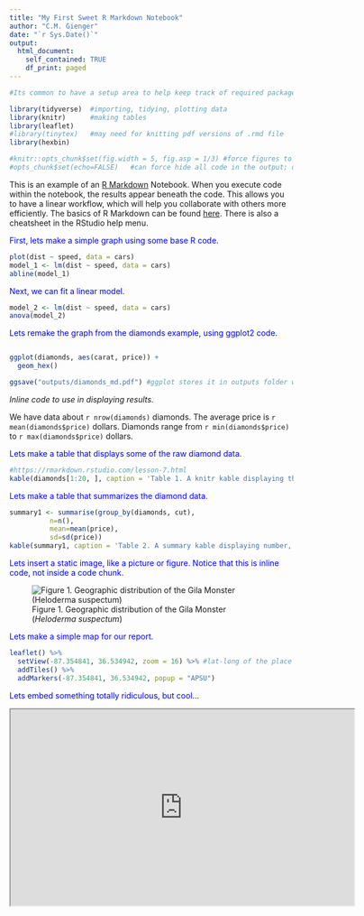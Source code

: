 ```yaml
---
title: "My First Sweet R Markdown Notebook"
author: "C.M. Gienger"
date: "`r Sys.Date()`"
output:
  html_document:
    self_contained: TRUE
    df_print: paged
---
```


```r
#Its common to have a setup area to help keep track of required packages and formatting options

library(tidyverse)  #importing, tidying, plotting data
library(knitr)      #making tables
library(leaflet)
#library(tinytex)   #may need for knitting pdf versions of .rmd file
library(hexbin)

#knitr::opts_chunk$set(fig.width = 5, fig.asp = 1/3) #force figures to be a certain size and aspect ratio
#opts_chunk$set(echo=FALSE)   #can force hide all code in the output; disables 'code folding'
```

This is an example of an [R Markdown](http://rmarkdown.rstudio.com) Notebook.
When you execute code within the notebook, the results appear beneath the code.
This allows you to have a linear workflow, which will help you collaborate with others more efficiently.
The basics of R Markdown can be found [here](https://r4ds.had.co.nz/r-markdown.html).
There is also a cheatsheet in the RStudio help menu.

[First, lets make a simple graph using some base R code.]{style="color:blue"}

```r
plot(dist ~ speed, data = cars)
model_1 <- lm(dist ~ speed, data = cars)
abline(model_1)

```

[Next, we can fit a linear model.]{style="color:blue"}

```r
model_2 <- lm(dist ~ speed, data = cars)
anova(model_2)
```

[Lets remake the graph from the diamonds example, using ggplot2 code.]{style="color:blue"}

```r
```

```r
ggplot(diamonds, aes(carat, price)) +
  geom_hex()

ggsave("outputs/diamonds_md.pdf") #ggplot stores it in outputs folder we created previously
```

*Inline code to use in displaying results.*

We have data about `r nrow(diamonds)` diamonds.
The average price is `r mean(diamonds$price)` dollars.
Diamonds range from `r min(diamonds$price)` to `r max(diamonds$price)` dollars.

[Lets make a table that displays some of the raw diamond data.]{style="color:blue"}

```r
#https://rmarkdown.rstudio.com/lesson-7.html
kable(diamonds[1:20, ], caption = 'Table 1. A knitr kable displaying the first 20 diamonds in the data set.')
```

[Lets make a table that summarizes the diamond data.]{style="color:blue"}

```r
summary1 <- summarise(group_by(diamonds, cut),
          n=n(), 
          mean=mean(price),
          sd=sd(price))  
kable(summary1, caption = 'Table 2. A summary kable displaying number, mean, and standard deviation for each of five cuts of diamond.', digits = c(0, 0, 1, 1))
```

[Lets insert a static image, like a picture or figure. Notice that this is inline code, not inside a code chunk.]{style="color:blue"}

![Figure 1. Geographic distribution of the Gila Monster (*Heloderma suspectum*)](images/gila_range_map.jpg)

[Lets make a simple map for our report.]{style="color:blue"}

```r
leaflet() %>%
  setView(-87.354841, 36.534942, zoom = 16) %>% #lat-long of the place of interest
  addTiles() %>%
  addMarkers(-87.354841, 36.534942, popup = "APSU")
```

[Lets embed something totally ridiculous, but cool...]{style="color:blue"}

<iframe width="610" height="348" src="https://www.youtube.com/embed/8RXYN0DnYeU" data-external="1">

</iframe>
